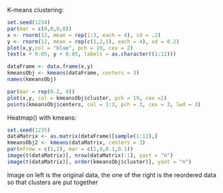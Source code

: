 K-means clustering:

```r
set.seed(1234)
par(mar = c(0,0,0,0))
x <- rnorm(12, mean = rep(1:3, each = 4), sd = .2)
y <- rnorm(12, mean = rep(c(1,2,1), each = 4), sd = 0.2)
plot(x,y,col = "blue", pch = 19, cex = 2)
text(x + 0.05, y + 0.05, labels = as.character((1:12)))
```

```r
dataFrame <- data.frame(x,y)
kmeansObj <- kmeans(dataFrame, centers = 3)
names(kmeansObj)
```

```r
par(mar = rep(0.2, 4))
plot(x,y, col = kmeansObj$cluster, pch = 19, cex =2)
points(kmeansObj$centers, col = 1:3, pch = 3, cex = 3, lwd = 3)
```

Heatmap() with kmeans:

```r
set.seed(1235)
dataMatrix <- as.matrix(dataFrame)[sample(1:12),]
kmeansObj2 <- kmeans(dataMatrix, centers = 3)
par(mfrow = c(1,2), mar = c(2,4,0.1,0.1))
image(t(dataMatrix)[, nrow(dataMatrix):1], yaxt = "n")
image(t(dataMatrix)[, order(kmeansObj$cluster)], yaxt = "n")
```

Image on left is the original data, the one of the right is the reordered data so that clusters are put together